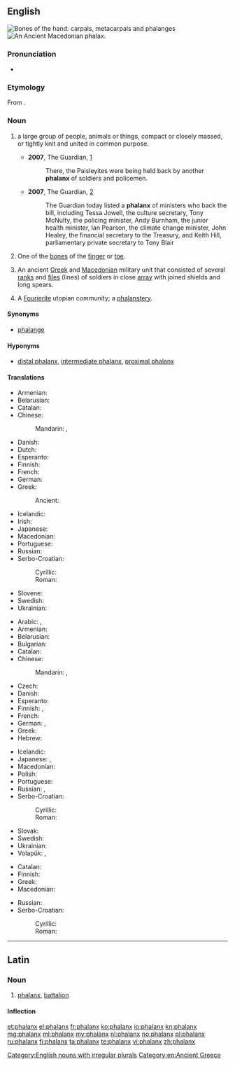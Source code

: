 {{also|Phalanx}}
==English==
{{wikipedia|Phalanx bone}}
{{wikipedia}}
[[File:Scheme_human_hand_bones-en.svg|thumb|Bones of the hand: [[carpal]]s, [[metacarpal]]s and '''phalanges''']]
[[File:Syntagma_phalangis.jpg|thumb|An Ancient Macedonian '''phalax'''.]]

===Pronunciation===
* {{audio|en-us-phalanx.ogg|Audio (US)}}

===Etymology===
From {{etyl|grc|en}} {{term|φάλαγξ|tr=phalanks||battle order, array|lang=grc|sc=polytonic}}.

===Noun===
{{en-noun|es|pl2=phalanges}}

# {{context|plural '''phalanxes'''|lang=en}} a large group of people, animals or things, compact or closely massed, or tightly knit and united in common purpose.
#* '''2007''', The Guardian, [http://www.guardian.co.uk/commentisfree/story/0,,2073710,00.html]
#*: There, the Paisleyites were being held back by another '''phalanx''' of soldiers and policemen.
#* '''2007''', The Guardian, [http://www.guardian.co.uk/freedom/Story/0,,2065311,00.html]
#*: The Guardian today listed a '''phalanx''' of ministers who back the bill, including Tessa Jowell, the culture secretary, Tony McNulty, the policing minister, Andy Burnham, the junior health minister, Ian Pearson, the climate change minister, John Healey, the financial secretary to the Treasury, and Keith Hill, parliamentary private secretary to Tony Blair
# {{context|skeleton|plural '''phalanges'''|lang=en}} One of the [[bone]]s of the [[finger]] or [[toe]].
# {{context|historical|plural '''phalanxes'''|lang=en}} An ancient [[Greek]] and [[Macedonian]] military unit that consisted of several [[rank]]s and [[file]]s (lines) of soldiers in close [[array]] with joined shields and long spears.
# {{context|historical sociology|lang=en}} A [[Fourierite]] utopian community; a [[phalanstery]].

====Synonyms====
* {{sense|anatomy, bone of the finger or toe}} [[phalange]]

====Hyponyms====
* {{sense|bone of the finger}} [[distal phalanx]], [[intermediate phalanx]], [[proximal phalanx]]

====Translations====
{{trans-top|ancient Greek military unit}}
* Armenian: {{t-|hy|փաղանգ|tr=p'aġang|sc=Armn}}
* Belarusian: {{t-|be|фаланга|f|tr=falánha|sc=Cyrl}}
* Catalan: {{t+|ca|falange|f}}
* Chinese:
*: Mandarin: {{t|cmn|方陣|sc=Hani}}, {{t|cmn|方阵|tr=fāngzhèn|sc=Hani}}
* Danish: {{t-|da|falanks|c}}
* Dutch: {{t-|nl|falanx}}
* Esperanto: {{t-|eo|falango}}
* Finnish: {{t+|fi|falangi}}
* French: {{t+|fr|phalange|f}}
* German: {{t+|de|Phalanx|f}}
* Greek: {{t+|el|φάλαγγα|f|tr=fálanga|sc=Grek}}
*: Ancient: {{tø|grc|φάλαγξ|f|sc=polytonic}}
{{trans-mid}}
* Icelandic: {{t+|is|kjúka|f}}
* Irish: {{t-|ga|falang|m}}
* Japanese: {{t-|ja|ファランクス|tr=farankusu|sc=Jpan}}
* Macedonian: {{t-|mk|фаланга|f|tr=falánga|sc=Cyrl}}
* Portuguese: {{t+|pt|falange|f}}
* Russian: {{t+|ru|фаланга|f|tr=falánga|sc=Cyrl}}
* Serbo-Croatian:
*: Cyrillic: {{t-|sh|фаланга|f|sc=Cyrl}}
*: Roman: {{t-|sh|falanga|f}}
* Slovene: {{t-|sl|falanga|f}}
* Swedish: {{t+|sv|falang|c}}
* Ukrainian: {{t-|uk|фаланга|f|tr=falánha|sc=Cyrl}}
{{trans-bottom}}

{{trans-top|finger or toe bone}}
* Arabic: {{t|ar|سلامى|m|tr=sulāmā|sc=Arab}}, {{t|ar|سلامية|f|tr=sulāmīya |sc=Arab}}
* Armenian: {{t-|hy|մատնահատված|tr=matnahatvaç|sc=Armn}}
* Belarusian: {{t-|be|фаланга|f|tr=falánha|sc=Cyrl}}
* Bulgarian: {{t+|bg|фаланга|f|tr=falánga|sc=Cyrl}}
* Catalan: {{t+|ca|falange|f}}
* Chinese:
*: Mandarin: {{t|cmn|指骨|tr=zhǐgǔ|sc=Hani}}, {{qualifier|toe bone}} {{t|cmn|趾骨|tr=zhǐgǔ|sc=Hani}}
* Czech: {{t-|cs|článek prstu|m}}
* Danish: {{t-|da|falanks|c}}
* Esperanto: {{t-|eo|falango}}
* Finnish: {{t-|fi|varpaanluu}} {{qualifier|toe}}, {{t+|fi|sormiluu}} {{qualifier|finger}}
* French: {{t+|fr|phalange|f}}
* German: {{t-|de|Fingerglied|n}}, {{qualifier|toe bone}} {{t-|de|Zehenglied|n}}
* Greek: {{t+|el|φάλαγγα|f|tr=fálanga|sc=Grek}}
* Hebrew: {{t+|he|גָּלִיל|m|tr=galíl|sc=Hebr}}
{{trans-mid}}
* Icelandic: {{t+|is|kjúka|f}}
* Japanese: {{t-|ja|指骨|tr=しこつ, shikotsu|sc=Jpan}}, {{qualifier|toe bone}} {{t-|ja|趾骨|tr=しこつ, shikotsu|sc=Jpan}}
* Macedonian: {{t-|mk|фаланга|f|tr=falánga|sc=Cyrl}}
* Polish: {{t+|pl|paliczek|m}}
* Portuguese: {{t+|pt|falange|f}}
* Russian: {{t+|ru|фаланга|f|tr=falánga|sc=Cyrl}}, {{t-|ru|сустав пальца|m|tr=sustáv pálʹca|sc=Cyrl}}
* Serbo-Croatian:
*: Cyrillic: {{t-|sh|фаланга|f|sc=Cyrl}}
*: Roman: {{t-|sh|falanga|f}}
* Slovak: {{t-|sk|článok prstu|m}}
* Swedish: {{t+|sv|falang|c}}
* Ukrainian: {{t-|uk|фаланга|f|tr=falánha|sc=Cyrl}}
* Volapük: {{qualifier|finger}} {{t-|vo|doatabomil}}, {{qualifier|toe}} {{t-|vo|teanabomil}}
{{trans-bottom}}

{{trans-top|large group of animals, plants, or people}}
{{trans-mid}}
{{trans-bottom}}

{{trans-top|large group of people}}
* Catalan: {{t+|ca|falange|f}}
* Finnish: {{t+|fi|falangi}}
* Greek: {{t+|el|φάλαγγα|f|tr=fálanga|sc=Grek}}
* Macedonian: {{t-|mk|фаланга|f|tr=falánga|sc=Cyrl}}
{{trans-mid}}
* Russian: {{t+|ru|фаланга|f|tr=falánga|sc=Cyrl}}
* Serbo-Croatian:
*: Cyrillic: {{t-|sh|фаланга|f|sc=Cyrl}}
*: Roman: {{t-|sh|falanga|f}}
{{trans-bottom}}

[[Category:English nouns with irregular plurals]]
[[Category:en:Ancient Greece]]

----

==Latin==

===Noun===
{{la-noun|phalanx|phalangis|phalangis|f|third}}

# [[#English|phalanx]], [[battalion]]

====Inflection====
{{la-decl-3rd|phalanx|phalang}}

[[et:phalanx]]
[[el:phalanx]]
[[fr:phalanx]]
[[ko:phalanx]]
[[io:phalanx]]
[[kn:phalanx]]
[[mg:phalanx]]
[[ml:phalanx]]
[[my:phalanx]]
[[nl:phalanx]]
[[no:phalanx]]
[[pl:phalanx]]
[[ru:phalanx]]
[[fi:phalanx]]
[[ta:phalanx]]
[[te:phalanx]]
[[vi:phalanx]]
[[zh:phalanx]]